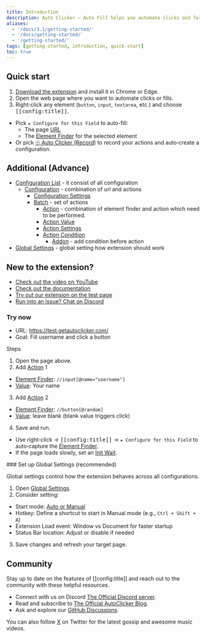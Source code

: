 ```yaml
---
title: Introduction
description: Auto Clicker – Auto Fill helps you automate clicks and form fills on any website by defining targets and actions.
aliases:
  - '/docs/3.1/getting-started/'
  - '/docs/getting-started/'
  - '/getting-started/'
tags: [getting-started, introduction, quick-start]
toc: true
---
```


## Quick start

1. [Download the extension]([[docsref:/getting-started/download]]) and install it in Chrome or Edge.
2. Open the web page where you want to automate clicks or fills.
3. Right‑click any element (`button`, `input`, `textarea`, etc.) and choose <kbd>[[config:title]]</kbd>.

- Pick `★ Configure for this Field` to auto-fill:
  - The page [URL]([[docsref:/configuration/url]])
  - The [Element Finder]([[docsref:/action/element-finder]]) for the selected element
- Or pick [☉ Auto Clicker (Record)]([[docsref:/record/overview]]) to record your actions and auto‑create a configuration.

## Additional (Advance)

- [Configuration List]([[docsref:/config-list/overview]]) - it consist of all configuration
  - [Configuration]([[docsref:/configuration/overview]]) - combination of url and actions
    - [Configuration Settings]([[docsref:/configuration/config-settings]])
    - [Batch]([[docsref:/configuration/batch]]) - set of actions
      - [Action]([[docsref:/action/overview]]) - combination of element finder and action which need to be performed.
      - [Action Value]([[docsref:/action-value/overview]])
      - [Action Settings]([[docsref:/action/action-settings]])
      - [Action Condition]([[docsref:/action/action-condition]])
        - [Addon]([[docsref:/addon/overview]]) - add condition before action
- [Global Settings]([[docsref:/settings/overview]]) - global setting how extension should work

## New to the extension?

- [Check out the video on YouTube](https://youtu.be/M3yNuBkJW3g)
- [Check out the documentation](https://getautoclicker.com/docs/)
- [Try out our extension on the test page](https://test.getautoclicker.com/)
- [Run into an issue? Chat on Discord](https://discord.gg/hArVQns)

### Try now

- URL: https://test.getautoclicker.com/
- Goal: Fill username and click a button

Steps

1. Open the page above.
2. Add [Action]([[docsref:/action/overview]]) 1

- [Element Finder]([[docsref:/action/element-finder]]): `//input[@name="username"]`
- [Value]([[docsref:/action-value/overview]]): Your name

3. Add [Action]([[docsref:/action/overview]]) 2

- [Element Finder]([[docsref:/action/element-finder]]): `//button[@random]`
- [Value]([[docsref:/action-value/overview]]): leave blank (blank value triggers click)

4. Save and run.

<Callout type="info">

- Use right‑click → <kbd>[[config:title]]</kbd> → `★ Configure for this Field` to auto‑capture the [Element Finder]([[docsref:/action/element-finder]]).
- If the page loads slowly, set an [Init Wait]([[docsref:/configuration/overview#init-wait]]).

</Callout>
### Set up Global Settings (recommended)

Global settings control how the extension behaves across all configurations.

1. Open [Global Settings]([[docsref:/settings/overview]]).
2. Consider setting:

- Start mode: [Auto or Manual]([[docsref:/configuration/config-settings#start--auto--manual-]])
- Hotkey: Define a shortcut to start in Manual mode (e.g., `Ctrl + Shift + A`)
- Extension Load event: Window vs Document for faster startup
- Status Bar location: Adjust or disable if needed

3. Save changes and refresh your target page.

## Community

Stay up to date on the features of [[config:title]] and reach out to the community with these helpful resources.

- Connect with us on Discord [The Official Discord server]([[config:discord]]).
- Read and subscribe to [The Official AutoClicker Blog]([[config:blog]]).
- Ask and explore our [GitHub Discussions]([[config:discussion]]).

You can also follow [X](https://twitter.com/[[config:x]]) on Twitter for the latest gossip and awesome music videos.
